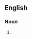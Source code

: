 {{also|pipsqueaks}}

==English==

===Noun===
{{head|en|noun plural form|head=[[pip]]-[[squeaks]]}}

# {{plural of|pip-squeak|lang=en}}